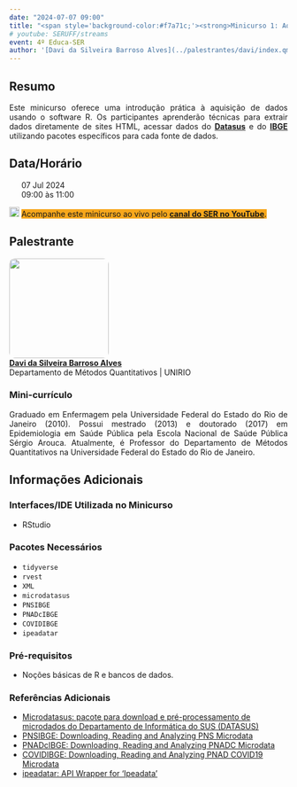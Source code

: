 ```yaml
---
date: "2024-07-07 09:00"
title: "<span style='background-color:#f7a71c;'><strong>Minicurso 1: Aquisição de Dados com R</strong></span>"
# youtube: SERUFF/streams
event: 4º Educa-SER
author: '[Davi da Silveira Barroso Alves](../palestrantes/davi/index.qmd)'
---
```


## Resumo

<div style="text-align: justify;"><p>Este minicurso oferece uma introdução prática à aquisição de dados usando o software R. Os participantes aprenderão técnicas para extrair dados diretamente de sites HTML, acessar dados do [**Datasus**](https://datasus.saude.gov.br/) e do [**IBGE**](https://www.ibge.gov.br/) utilizando pacotes específicos para cada fonte de dados.</p></div>

## Data/Horário

<div style="text-align: justify;">
<p><img src="img/calendar-check-regular.svg" width="14">&nbsp; 07 Jul 2024<br>
<img src="img/clock-regular.svg" width="14">&nbsp; 09:00 às 11:00
</p>
</div>

<div style="text-align: justify;">
<p><img src="img/youtube.svg" alt="Logo do YouTube" width="18"> <span style='background-color:#f7a71c;'>Acompanhe este minicurso ao vivo pelo <a href="https://www.youtube.com/@SERUFF/streams" target="_blank">**canal do SER no YouTube**</a>.
</span>
</p>
</div>

## Palestrante

<style>
  /* CSS to round the borders of an image */
  .rounded-image {
    border-radius: 10px; /* Adjust the value to change the roundness */
    overflow: hidden; /* This ensures the rounded corners are visible */
  }
</style>
<p><img src="img/avatar-davi.jpg" width="180" class="rounded-image"><br>
[**Davi da Silveira Barroso Alves**](../palestrantes/davi/index.qmd)<br>
Departamento de Métodos Quantitativos | UNIRIO</p>

### Mini-currículo

<div style="text-align: justify;"><p>Graduado em Enfermagem pela Universidade Federal do Estado do Rio de Janeiro (2010). Possui mestrado (2013) e doutorado (2017) em Epidemiologia em Saúde Pública pela Escola Nacional de Saúde Pública Sérgio Arouca. Atualmente, é Professor do Departamento de Métodos Quantitativos na Universidade Federal do Estado do Rio de Janeiro.</p></div>

## Informações Adicionais

### Interfaces/IDE Utilizada no Minicurso

- RStudio

### Pacotes Necessários

- `tidyverse`
- `rvest`
- `XML`
- `microdatasus`
- `PNSIBGE`
- `PNADcIBGE`
- `COVIDIBGE`
- `ipeadatar`

### Pré-requisitos

- Noções básicas de R e bancos de dados.

### Referências Adicionais

- [Microdatasus: pacote para download e pré-processamento de microdados do Departamento de Informática do SUS (DATASUS)](https://www.scielo.br/j/csp/a/gdJXqcrW5PPDHX8rwPDYL7F/)
- [PNSIBGE: Downloading, Reading and Analyzing PNS Microdata](https://cran.r-project.org/web/packages/PNSIBGE/index.html)
- [PNADcIBGE: Downloading, Reading and Analyzing PNADC Microdata](https://cran.r-project.org/web/packages/PNADcIBGE/index.html)
- [COVIDIBGE: Downloading, Reading and Analyzing PNAD COVID19 Microdata](https://cran.r-project.org/web/packages/COVIDIBGE/index.html)
- [ipeadatar: API Wrapper for 'Ipeadata'](https://cran.r-project.org/web/packages/ipeadatar/index.html)
